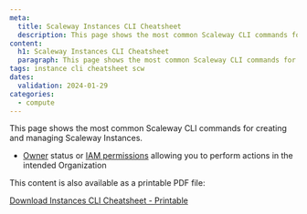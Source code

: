 ```yaml
---
meta:
  title: Scaleway Instances CLI Cheatsheet
  description: This page shows the most common Scaleway CLI commands for creating and managing Scaleway Instances.
content:
  h1: Scaleway Instances CLI Cheatsheet
  paragraph: This page shows the most common Scaleway CLI commands for creating and managing Scaleway Instances.
tags: instance cli cheatsheet scw 
dates:
  validation: 2024-01-29
categories: 
  - compute
---
```


This page shows the most common Scaleway CLI commands for creating and managing Scaleway Instances.

<Macro id="requirements" />

- [Owner](/identity-and-access-management/iam/concepts/#owner) status or [IAM permissions](/identity-and-access-management/iam/concepts/#permission) allowing you to perform actions in the intended Organization

<Lightbox src="scaleway-instances-cli-cheatsheet.webp" alt="" size="large" />


<Message type="tip">
  This content is also available as a printable PDF file:

  [Download Instances CLI Cheatsheet - Printable](Scaleway-Instances-CLI-Cheatsheet.pdf)
</Message>


